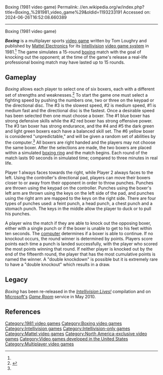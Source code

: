 Boxing (1981 video game)
Permalink: //en.wikipedia.org/w/index.php?title=Boxing_%281981_video_game%29&oldid=1193233191
Accessed on: 2024-06-26T16:52:08.660389



------
Boxing (1981 video game)
{{for|the 1980 Atari 2600 game from Activision|Boxing (1980 video game)}}
{{Infobox video game
| title = Boxing 
| image = Boxing Intellivision cover.jpg
| caption= Cover art
| developer = [[Mattel]]
| publisher = Mattel
| designer = Tom Loughry<ref name="giantlist">{{cite web|last1=Hague|first1=James|title=The Giant List of Classic Game Programmers|url=http://dadgum.com/giantlist/}}</ref>
| engine =
| released = {{vgrelease|NA|October 21, 1981<ref>{{Cite web|url=https://history.blueskyrangers.com/mattelelectronics/games/boxing.html|title = Boxing}}</ref>}}
| genre = [[Sports video game|Sports]], [[Fighting game|Fighting]]
| modes = [[Multiplayer video game|Multiplayer]]
| platforms = [[Intellivision]]
}}

'''''Boxing''''' is a multiplayer sports [[video game]] written by Tom Loughry and published  by [[Mattel|Mattel Electronics]] for its [[Intellivision]] [[gaming console|video game system]] in 1981.<ref name="giantlist"/> The game simulates a 15-round [[boxing]] match with the goal of knocking out the opponent; at the time of the game's release a real-life professional boxing match may have lasted up to 15 rounds.

==Gameplay==
''Boxing'' allows each player to select one of six boxers, each with a different set of strengths and weaknesses.<ref name="BxInst">{{cite web|url=http://www.intellivisiongames.com/bluesky/games/instructions/sports/boxing.txt|title=Boxing Instructions|work=IntellivisionLives.com|access-date=2010-06-15|archive-url=https://web.archive.org/web/20101030053535/http://www.intellivisiongames.com/bluesky/games/instructions/sports/boxing.txt|archive-date=2010-10-30|url-status=dead}}</ref> To start the game one must select a fighting speed by pushing the numbers one, two or three on the keypad or the directional disc. The #3 is the slowest speed, #2 is medium speed, #1 is medium fast and the directional disc is the fastest. Once a desirable speed has been selected then one must choose a boxer. The #1 blue boxer has strong defensive skills while the #2 red boxer has strong offensive power. The #3 tan boxer has strong endurance, and the #4 and #5 the dark green and light green boxers each have a balanced skill set. The #6 yellow boxer is considered "unpredictable," and will be given a random set of abilities by the computer.<ref name="BxInst"/> All boxers are right handed and the players may not choose the same boxer. After the selections are made, the two boxers are placed within a simulated [[boxing ring]] and the match begins. Each round of the match lasts 90 seconds in simulated time; compared to three minutes in real life.

Player 1 always faces towards the right, while Player 2 always faces to the left. Using the controller's directional pad, players can move their boxers closer to or away from their opponent in order to throw punches. Punches are thrown using the keypad on the controller. Punches using the boxer's left arm are thrown using the keys on the left side of the pad, and punches using the right arm are mapped to the keys on the right side. There are four types of punches used: a feint punch, a head punch, a chest punch and a stomach punch. The keys in the middle allow the player to duck or to pull his punches.

A player wins the match if they are able to knock out the opposing boxer, either with a single punch or if the boxer is unable to get to his feet within ten seconds. The [[Artificial intelligence in video games|computer]] determines if a boxer is able to continue. If no knockout occurs, the round winner is determined by points. Players score points each time a punch is landed successfully, with the player who scored the most points winning that round. If neither player is knocked out by the end of the fifteenth round, the player that has the most cumulative points is named the winner. A "double knockdown" is possible but it is extremely rare to have a "double knockout" which results in a draw.

==Legacy==
''Boxing'' has been re-released in the ''[[Intellivision Lives!]]'' compilation and on [[Microsoft|Microsoft's]] ''[[Game Room]]'' service in May 2010.

==References==
{{reflist}}

[[Category:1981 video games]]
[[Category:Boxing video games]]
[[Category:Intellivision games]]
[[Category:Intellivision-only games]]
[[Category:Mattel video games]]
[[Category:North America-exclusive video games]]
[[Category:Video games developed in the United States]]
[[Category:Multiplayer video games]]